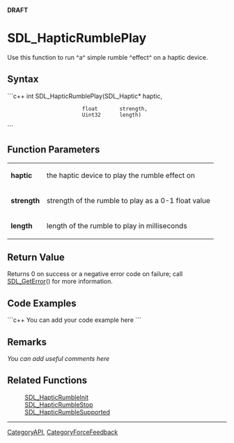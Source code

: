 <!-- pragma section-numbers off -->
<!-- pragma camelcase off -->
'''DRAFT'''

= SDL_HapticRumblePlay =
Use this function to run ^a^ simple rumble ^effect^ on a haptic device.


== Syntax ==
```c++
int SDL_HapticRumblePlay(SDL_Haptic* haptic,
                         float       strength,
                         Uint32      length)
```

== Function Parameters ==
{|
|'''haptic'''
|the haptic device to play the rumble effect on
|-
|'''strength'''
|strength of the rumble to play as a 0-1 float value
|-
|'''length'''
|length of the rumble to play in milliseconds
|}

== Return Value ==
Returns 0 on success or a negative error code on failure; call [[SDL_GetError]]() for more information.

== Code Examples ==
```c++
You can add your code example here
```

== Remarks ==
''You can add useful comments here''

== Related Functions ==
:[[SDL_HapticRumbleInit]]
:[[SDL_HapticRumbleStop]]
:[[SDL_HapticRumbleSupported]]

----
[[CategoryAPI]], [[CategoryForceFeedback]]
